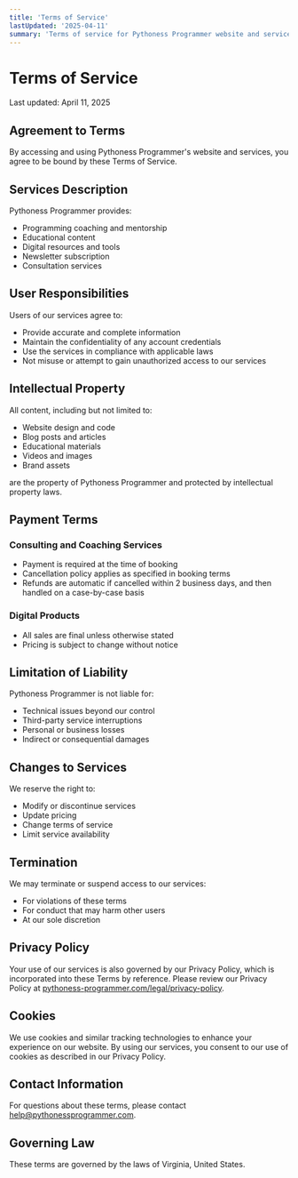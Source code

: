 ```yaml
---
title: 'Terms of Service'
lastUpdated: '2025-04-11'
summary: 'Terms of service for Pythoness Programmer website and services'
---
```


# Terms of Service

Last updated: April 11, 2025

## Agreement to Terms

By accessing and using Pythoness Programmer's website and services, you agree to be bound by these Terms of Service.

## Services Description

Pythoness Programmer provides:
- Programming coaching and mentorship
- Educational content
- Digital resources and tools
- Newsletter subscription
- Consultation services

## User Responsibilities

Users of our services agree to:
- Provide accurate and complete information
- Maintain the confidentiality of any account credentials
- Use the services in compliance with applicable laws
- Not misuse or attempt to gain unauthorized access to our services

## Intellectual Property

All content, including but not limited to:
- Website design and code
- Blog posts and articles
- Educational materials
- Videos and images
- Brand assets

are the property of Pythoness Programmer and protected by intellectual property laws.

## Payment Terms

### Consulting and Coaching Services
- Payment is required at the time of booking
- Cancellation policy applies as specified in booking terms
- Refunds are automatic if cancelled within 2 business days, and then handled on a case-by-case basis

### Digital Products
- All sales are final unless otherwise stated
- Pricing is subject to change without notice

## Limitation of Liability

Pythoness Programmer is not liable for:
- Technical issues beyond our control
- Third-party service interruptions
- Personal or business losses
- Indirect or consequential damages

## Changes to Services

We reserve the right to:
- Modify or discontinue services
- Update pricing
- Change terms of service
- Limit service availability

## Termination

We may terminate or suspend access to our services:
- For violations of these terms
- For conduct that may harm other users
- At our sole discretion

## Privacy Policy

Your use of our services is also governed by our Privacy Policy, which is incorporated into these Terms by reference. Please review our Privacy Policy at [pythoness-programmer.com/legal/privacy-policy](/legal/privacy-policy).

## Cookies

We use cookies and similar tracking technologies to enhance your experience on our website. By using our services, you consent to our use of cookies as described in our Privacy Policy.

## Contact Information

For questions about these terms, please contact help@pythonessprogrammer.com.

## Governing Law

These terms are governed by the laws of Virginia, United States. 